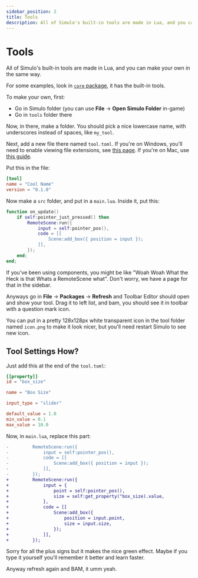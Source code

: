 ```yaml
---
sidebar_position: 2
title: Tools
description: All of Simulo's built-in tools are made in Lua, and you can make your own in the same way.
---
```


# Tools

All of Simulo's built-in tools are made in Lua, and you can make your own in the same way.

For some examples, look in [`core` package](/api/core), it has the built-in tools.

To make your own, first:

- Go in Simulo folder (you can use **File** → **Open Simulo Folder** in-game)
- Go in `tools` folder there

Now, in there, make a folder. You should pick a nice lowercase name, with underscores instead of spaces, like `my_tool`.

Next, add a new file there named `tool.toml`. If you're on Windows, you'll need to enable viewing file extensions, see [this page](https://support.microsoft.com/en-us/windows/common-file-name-extensions-in-windows-da4a4430-8e76-89c5-59f7-1cdbbc75cb01). If you're on Mac, use [this guide](https://support.apple.com/en-ca/guide/mac-help/mchlp2304/mac).

Put this in the file:
```toml
[tool]
name = "Cool Name"
version = "0.1.0"
```

Now make a `src` folder, and put in a `main.lua`. Inside it, put this:
```lua
function on_update()
    if self:pointer_just_pressed() then
        RemoteScene:run({
            input = self:pointer_pos(),
            code = [[
                Scene:add_box({ position = input });
            ]],
        });
    end;
end;
```

If you've been using components, you might be like "Woah Woah What the Heck is that Whats a RemoteScene what". Don't worry, we have a page for that in the sidebar.

Anyways go in **File** → **Packages** → **Refresh** and Toolbar Editor should open and show your tool. Drag it to left list, and bam, you should see it in toolbar with a question mark icon.

You can put in a pretty 128x128px white transparent icon in the tool folder named `icon.png` to make it look nicer, but you'll need restart Simulo to see new icon.

## Tool Settings How?

Just add this at the end of the `tool.toml`:
```toml
[[property]]
id = "box_size"

name = "Box Size"

input_type = "slider"

default_value = 1.0
min_value = 0.1
max_value = 10.0
```

Now, in `main.lua`, replace this part:

```diff
-         RemoteScene:run({
-             input = self:pointer_pos(),
-             code = [[
-                 Scene:add_box({ position = input });
-             ]],
-         });
+         RemoteScene:run({
+             input = {
+                 point = self:pointer_pos(),
+                 size = self:get_property("box_size).value,
+             },
+             code = [[
+                 Scene:add_box({
+                     position = input.point,
+                     size = input.size,
+                 });
+             ]],
+         });
```

Sorry for all the plus signs but it makes the nice green effect. Maybe if you type it yourself you'll remember it better and learn faster.

Anyway refresh again and BAM, it umm yeah.